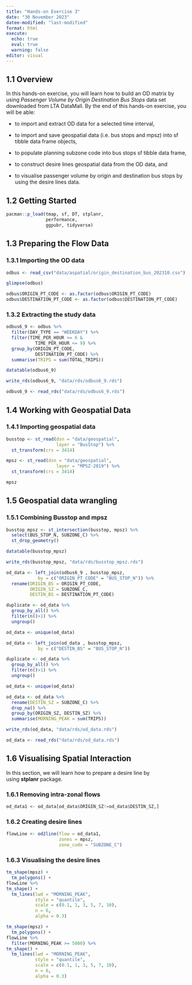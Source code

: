 ```yaml
---
title: "Hands-on Exercise 3"
date: "30 November 2023"
datee-modified: "last-modified"
format: html
execute: 
  echo: true
  eval: true
  warning: false
editor: visual
---
```


## **1.1 Overview**

In this hands-on exercise, you will learn how to build an OD matrix by using *Passenger Volume by Origin Destination Bus Stops* data set downloaded from LTA DataMall. By the end of this hands-on exercise, you will be able:

-   to import and extract OD data for a selected time interval,

-   to import and save geospatial data (i.e. bus stops and mpsz) into sf tibble data frame objects,

-   to populate planning subzone code into bus stops sf tibble data frame,

-   to construct desire lines geospatial data from the OD data, and

-   to visualise passenger volume by origin and destination bus stops by using the desire lines data.

## **1.2 Getting Started**

```r
pacman::p_load(tmap, sf, DT, stplanr,
               performance,
               ggpubr, tidyverse)
```

## **1.3 Preparing the Flow Data**

### **1.3.1 Importing the OD data**

```r
odbus <- read_csv("data/aspatial/origin_destination_bus_202310.csv")
```

```r
glimpse(odbus)
```

```r
odbus$ORIGIN_PT_CODE <- as.factor(odbus$ORIGIN_PT_CODE)
odbus$DESTINATION_PT_CODE <- as.factor(odbus$DESTINATION_PT_CODE) 
```

### **1.3.2 Extracting the study data**

```r
odbus6_9 <- odbus %>%
  filter(DAY_TYPE == "WEEKDAY") %>%
  filter(TIME_PER_HOUR >= 6 &
           TIME_PER_HOUR <= 9) %>%
  group_by(ORIGIN_PT_CODE,
           DESTINATION_PT_CODE) %>%
  summarise(TRIPS = sum(TOTAL_TRIPS))
```

```r
datatable(odbus6_9)
```

```r
write_rds(odbus6_9, "data/rds/odbus6_9.rds")
```

```r
odbus6_9 <- read_rds("data/rds/odbus6_9.rds")
```

## **1.4 Working with Geospatial Data**

### **1.4.1 Importing geospatial data**

```r
busstop <- st_read(dsn = "data/geospatial",
                   layer = "BusStop") %>%
  st_transform(crs = 3414)
```

```r
mpsz <- st_read(dsn = "data/geospatial",
                   layer = "MPSZ-2019") %>%
  st_transform(crs = 3414)
```

```r
mpsz
```

## **1.5 Geospatial data wrangling**

### **1.5.1 Combining Busstop and mpsz**

```r
busstop_mpsz <- st_intersection(busstop, mpsz) %>%
  select(BUS_STOP_N, SUBZONE_C) %>%
  st_drop_geometry()
```

```r
datatable(busstop_mpsz)
```

```r
write_rds(busstop_mpsz, "data/rds/busstop_mpsz.rds")  
```

```r
od_data <- left_join(odbus6_9 , busstop_mpsz,
            by = c("ORIGIN_PT_CODE" = "BUS_STOP_N")) %>%
  rename(ORIGIN_BS = ORIGIN_PT_CODE,
         ORIGIN_SZ = SUBZONE_C,
         DESTIN_BS = DESTINATION_PT_CODE)
```

```r
duplicate <- od_data %>%
  group_by_all() %>%
  filter(n()>1) %>%
  ungroup()
```

```r
od_data <- unique(od_data)
```

```r
od_data <- left_join(od_data , busstop_mpsz,
            by = c("DESTIN_BS" = "BUS_STOP_N")) 
```

```r
duplicate <- od_data %>%
  group_by_all() %>%
  filter(n()>1) %>%
  ungroup()
```

```r
od_data <- unique(od_data)
```

```r
od_data <- od_data %>%
  rename(DESTIN_SZ = SUBZONE_C) %>%
  drop_na() %>%
  group_by(ORIGIN_SZ, DESTIN_SZ) %>%
  summarise(MORNING_PEAK = sum(TRIPS))
```

```r
write_rds(od_data, "data/rds/od_data.rds")
```

```r
od_data <- read_rds("data/rds/od_data.rds")
```

## **1.6 Visualising Spatial Interaction**

In this section, we will learn how to prepare a desire line by using **stplanr** package.

### **1.6.1 Removing intra-zonal flows**

```r
od_data1 <- od_data[od_data$ORIGIN_SZ!=od_data$DESTIN_SZ,]
```

### **1.6.2 Creating desire lines**

```r
flowLine <- od2line(flow = od_data1, 
                    zones = mpsz,
                    zone_code = "SUBZONE_C")
```

### **1.6.3 Visualising the desire lines**

```r
tm_shape(mpsz) +
  tm_polygons() +
flowLine %>%  
tm_shape() +
  tm_lines(lwd = "MORNING_PEAK",
           style = "quantile",
           scale = c(0.1, 1, 3, 5, 7, 10),
           n = 6,
           alpha = 0.3)
```

```r
tm_shape(mpsz) +
  tm_polygons() +
flowLine %>%  
  filter(MORNING_PEAK >= 5000) %>%
tm_shape() +
  tm_lines(lwd = "MORNING_PEAK",
           style = "quantile",
           scale = c(0.1, 1, 3, 5, 7, 10),
           n = 6,
           alpha = 0.3)
```
